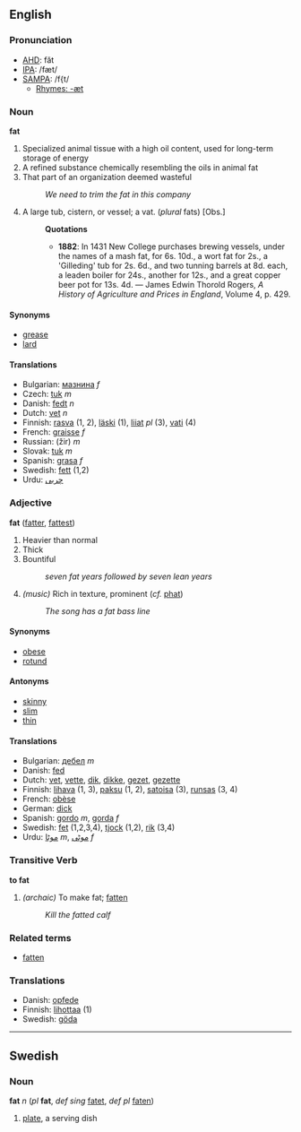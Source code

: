 ==English==

===Pronunciation===
*[[w:AHD|AHD]]: făt
*[[w:IPA|IPA]]: /fæt/
*[[w:SAMPA|SAMPA]]: /f{t/
**[[Rhymes:English:-æt|Rhymes: -æt]]

=== Noun ===
'''fat'''

# Specialized animal tissue with a high oil content, used for long-term storage of energy
# A refined substance chemically resembling the oils in animal fat
# That part of an organization deemed wasteful
#: ''We need to trim the fat in this company''
# A large tub, cistern, or vessel; a vat. (''plural'' fats) [Obs.]
#:'''Quotations'''
#:*'''1882''': In 1431 New College purchases brewing vessels, under the names of a mash fat, for 6s. 10d., a wort fat for 2s., a 'Gilleding' tub for 2s. 6d., and two tunning barrels at 8d. each, a leaden boiler for 24s., another for 12s., and a great copper beer pot for 13s. 4d. &mdash; James Edwin Thorold Rogers, ''A History of Agriculture and Prices in England'', Volume 4, p. 429.

==== Synonyms ====
*[[grease]]
*[[lard]]

==== Translations ====
*Bulgarian: [[мазнина]] ''f''
*Czech: [[tuk]] ''m''
*Danish: [[fedt]] ''n''
*Dutch: [[vet]] ''n''
*Finnish: [[rasva]] (1, 2), [[läski]] (1), [[liiat]] ''pl'' (3), [[vati#Finnish|vati]] (4)
*French: [[graisse]] ''f''
*Russian: (žir) ''m''
*Slovak: [[tuk]] ''m''
*Spanish: [[grasa]] ''f''
*Swedish: [[fett]] (1,2)
*Urdu: [[چربى]]

=== Adjective ===
'''fat''' ([[fatter]], [[fattest]])

# Heavier than normal
# Thick
# Bountiful
#: ''seven fat years followed by seven lean years''
# ''(music)'' Rich in texture, prominent (''cf.'' [[phat]])
#: ''The song has a fat bass line''

==== Synonyms ====
*[[obese]]
*[[rotund]]

==== Antonyms ====
*[[skinny]]
*[[slim]]
*[[thin]]

==== Translations ====
*Bulgarian: [[дебел]] ''m''
*Danish: [[fed]]
*Dutch: [[vet]], [[vette]], [[dik]], [[dikke]], [[gezet]], [[gezette]]
*Finnish: [[lihava]] (1, 3), [[paksu]] (1, 2), [[satoisa]] (3), [[runsas]] (3, 4)
*French: [[obèse]]
*German: [[dick]]
*Spanish: [[gordo]] ''m'', [[gorda]] ''f''
*Swedish: [[fet]] (1,2,3,4), [[tjock]] (1,2), [[rik]] (3,4)
*Urdu: [[موٹا]] ''m'', [[موٹى]] ''f''

=== Transitive Verb===
'''to fat'''

# ''(archaic)'' To make fat; [[fatten]]
#: ''Kill the fatted calf''

=== Related terms ===
*[[fatten]]

===Translations===
* Danish: [[opfede]]
*Finnish: [[lihottaa]] (1)
*Swedish: [[göda]]

----
==Swedish==
===Noun===
'''fat''' ''n'' (''pl'' '''fat''', ''def sing'' [[fatet]], ''def pl'' [[faten]])

# [[plate]], a serving dish